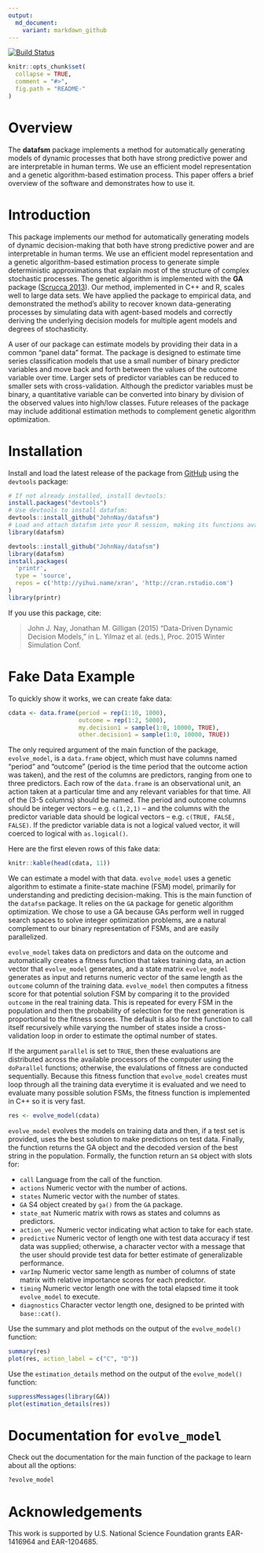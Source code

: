```yaml
---
output:
  md_document:
    variant: markdown_github
---
```


<!-- README.md is generated from README.Rmd. Please edit that file -->

[![Build Status](https://travis-ci.org/JohnNay/datafsm.png?branch=master)](https://travis-ci.org/JohnNay/datafsm)

```r
knitr::opts_chunk$set(
  collapse = TRUE,
  comment = "#>",
  fig.path = "README-"
)
```

# Overview

The **datafsm** package implements a method for automatically generating models of dynamic processes that both have strong predictive power and are interpretable in human terms. We use an efficient model representation and a genetic algorithm-based estimation process. This paper offers a brief overview of the software and demonstrates how to use it.


# Introduction

This package implements our method for automatically generating models of dynamic decision-making that both have strong predictive power and are interpretable in human terms. We use an efficient model representation and a genetic algorithm-based estimation process to generate simple deterministic approximations that explain most of the structure of complex stochastic processes. The genetic algorithm is implemented with the **GA** package ([Scrucca 2013](http://www.jstatsoft.org/v53/i04/)). Our method, implemented in C++ and R, scales well to large data sets. We have applied the package to empirical data, and demonstrated the method's ability to recover known data-generating processes by simulating data with agent-based models and correctly deriving the underlying decision models for multiple agent models and degrees of stochasticity.

A user of our package can estimate models by providing their data in a common "panel data" format. The package is designed to estimate time series classification models that use a small number of binary predictor variables and move back and forth between the values of the outcome variable over time. Larger sets of predictor variables can be reduced to smaller sets with cross-validation. Although the predictor variables must be binary, a quantitative variable can be converted into binary by division of the observed values into high/low classes. Future releases of the package may include additional estimation methods to complement genetic algorithm optimization.


# Installation

Install and load the latest release of the package from [GitHub](https://github.com/JohnNay) using the `devtools` package:

```r
# If not already installed, install devtools:
install.packages("devtools")
# Use devtools to install datafsm:
devtools::install_github("JohnNay/datafsm")
# Load and attach datafsm into your R session, making its functions available:
library(datafsm)
```

```r
devtools::install_github("JohnNay/datafsm")
library(datafsm)
install.packages(
  'printr',
  type = 'source',
  repos = c('http://yihui.name/xran', 'http://cran.rstudio.com')
)
library(printr)
```

If you use this package, cite: 

> John J. Nay, Jonathan M. Gilligan (2015) "Data-Driven Dynamic Decision Models," in L. Yilmaz et al. (eds.), Proc. 2015 Winter Simulation Conf.

# Fake Data Example

To quickly show it works, we can create fake data:

```r
cdata <- data.frame(period = rep(1:10, 1000),
                    outcome = rep(1:2, 5000),
                    my.decision1 = sample(1:0, 10000, TRUE),
                    other.decision1 = sample(1:0, 10000, TRUE))
```

The only required argument of the main function of the package, `evolve_model`, is a `data.frame` object, which must have columns named "period" and "outcome" (period is the time period that the outcome action was taken), and the rest of the columns are predictors, ranging from one to three predictors. Each row of the `data.frame` is an observational unit, an action taken at a particular time and any relevant variables for that time. All of the (3-5 columns) should be named. The period and outcome columns should be integer vectors -- e.g. `c(1,2,1)` -- and the columns with the predictor variable data should be logical vectors -- e.g. `c(TRUE, FALSE, FALSE)`. If the predictor variable data is not a logical valued vector, it will coerced to logical with `as.logical()`.

Here are the first eleven rows of this fake data:

```r
knitr::kable(head(cdata, 11))
```

We can estimate a model with that data. `evolve_model` uses a genetic algorithm to estimate a finite-state machine (FSM) model, primarily for understanding and predicting decision-making. This is the main function of the `datafsm` package. It relies on the `GA` package for genetic algorithm optimization. We chose to use a GA because GAs perform well in rugged search spaces to solve integer optimization problems, are a natural complement to our binary representation of FSMs, and are easily parallelized. 

`evolve_model` takes data on predictors and data on the outcome and automatically creates a fitness function that takes training data, an action vector that `evolve_model` generates, and a state matrix `evolve_model` generates as input and returns numeric vector of the same length as the `outcome` column of the training data. `evolve_model` then computes a fitness score for that potential solution FSM by comparing it to the provided `outcome` in the real training data. This is repeated for every FSM in the population and then the probability of selection for the next generation is proportional to the fitness scores. The default is also for the function to call itself recursively while varying the number of states inside a cross-validation loop in order to estimate the optimal number of states.

If the argument `parallel` is set to `TRUE`, then these evaluations are distributed across the available processors of the computer using the `doParallel` functions; otherwise, the evalulations of fitness are conducted sequentially. Because this fitness function that `evolve_model` creates must loop through all the training data everytime it is evaluated and we need to evaluate many possible solution FSMs, the fitness function is implemented in C++ so it is very fast.

```r
res <- evolve_model(cdata)
```

`evolve_model` evolves the models on training data and then, if a test set is provided, uses the best solution to make predictions on test data. Finally, the function returns the GA object and the decoded version of the best string in the population. Formally, the function return an `S4` object with slots for:

* `call` Language from the call of the function.
* `actions` Numeric vector with the number of actions.
* `states` Numeric vector with the number of states.
* `GA` S4 object created by `ga()` from the `GA` package.
* `state_mat` Numeric matrix with rows as states and columns as predictors.
* `action_vec` Numeric vector indicating what action to take for each state.
* `predictive` Numeric vector of length one with test data accuracy if test data was supplied; otherwise, a character vector with a message that the user should provide test data for better estimate of generalizable performance.
* `varImp` Numeric vector same length as number of columns of state matrix with relative importance scores for each predictor.
* `timing` Numeric vector length one with the total elapsed time it took `evolve_model` to execute.
* `diagnostics` Character vector length one, designed to be printed with `base::cat()`.

Use the summary and plot methods on the output of the `evolve_model()` function:

```r
summary(res)
plot(res, action_label = c("C", "D"))
```

Use the `estimation_details` method on the output of the `evolve_model()` function:

```r
suppressMessages(library(GA))
plot(estimation_details(res))
```


# Documentation for `evolve_model`

Check out the documentation for the main function of the package to learn about all the options:
```r
?evolve_model
````

# Acknowledgements

This work is supported by U.S. National Science Foundation grants EAR-1416964 and EAR-1204685.

